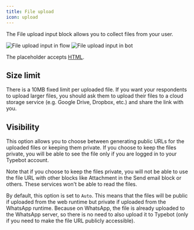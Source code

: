 ```yaml
---
title: File upload
icon: upload
---
```


The File upload input block allows you to collect files from your user.

<Tabs>
  <Tab title="Flow">
    <Frame>
      <img
        src="/images/blocks/inputs/file-upload-flow.png"
        alt="File upload input in flow"
        className="rounded-lg"
      />
    </Frame>
  </Tab>
  <Tab title="Bot">
    <Frame>
      <img
        src="/images/blocks/inputs/file-upload-bot.png"
        alt="File upload input in bot"
        className="rounded-lg"
      />
    </Frame>
  </Tab>
</Tabs>

The placeholder accepts [HTML](https://en.wikipedia.org/wiki/HTML).

## Size limit

There is a 10MB fixed limit per uploaded file. If you want your respondents to upload larger files, you should ask them to upload their files to a cloud storage service (e.g. Google Drive, Dropbox, etc.) and share the link with you.

## Visibility

This option allows you to choose between generating public URLs for the uploaded files or keeping them private. If you choose to keep the files private, you will be able to see the file only if you are logged in to your Typebot account.

Note that if you choose to keep the files private, you will not be able to use the file URL with other blocks like Attachment in the Send email block or others. These services won't be able to read the files.

By default, this option is set to `Auto`. This means that the files will be public if uploaded from the web runtime but private if uploaded from the WhatsApp runtime. Because on WhatsApp, the file is already uploaded to the WhatsApp server, so there is no need to also upload it to Typebot (only if you need to make the file URL publicly accessible).